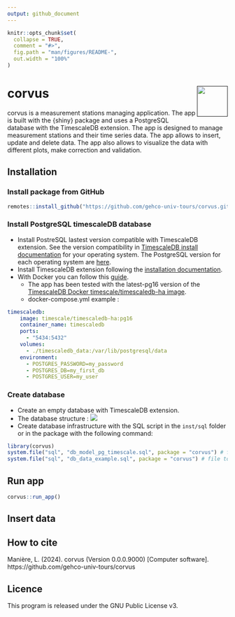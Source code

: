 ```yaml
---
output: github_document
---
```


<!-- README.md is generated from README.Rmd. Please edit that file -->

```r
knitr::opts_chunk$set(
  collapse = TRUE,
  comment = "#>",
  fig.path = "man/figures/README-",
  out.width = "100%"
)
```

# corvus <a href=""><img src="man/figures/logo.png" align="right" height="70" /></a>

<!-- badges: start -->
<!-- badges: end -->

corvus is a measurement stations managing application. The app is built with the {shiny} package and uses a PostgreSQL database with the TimescaleDB extension. The app is designed to manage measurement stations and their time series data. The app allows to insert, update and delete data. The app also allows to visualize the data with different plots, make correction and validation.

## Installation

### Install package from GitHub

``` r
remotes::install_github("https://github.com/gehco-univ-tours/corvus.git")
```

### Install PostgreSQL timescaleDB database

- Install PostreSQL lastest version compatible with TimescaleDB extension. See the version compatibility in [TimescaleDB install documentation](https://docs.timescale.com/self-hosted/latest/install/) for your operating system. The PostgreSQL version for each operating system are [here](https://www.postgresql.org/download/).
- Install TimescaleDB extension following the [installation documentation](https://docs.timescale.com/self-hosted/latest/install/).
- With Docker you can follow this [guide](https://docs.timescale.com/self-hosted/latest/install/installation-docker/).
  - The app has been tested with the latest-pg16 version of the [TimescaleDB Docker timescale/timescaledb-ha image](https://hub.docker.com/r/timescale/timescaledb-ha).
  - docker-compose.yml example :

```yml
timescaledb:
    image: timescale/timescaledb-ha:pg16
    container_name: timescaledb
    ports:
      - "5434:5432"
    volumes:
      - ./timescaledb_data:/var/lib/postgresql/data
    environment:
      - POSTGRES_PASSWORD=my_password
      - POSTGRES_DB=my_first_db
      - POSTGRES_USER=my_user
```

### Create database

- Create an empty database with TimescaleDB extension.
- The database structure : 
![](inst/sql/db_model_pg_timescale.png)
- Create database infrastructure with the SQL script in the `inst/sql` folder or in the package with the following command:
```r
library(corvus)
system.file("sql", "db_model_pg_timescale.sql", package = "corvus") # file to create an empty database
system.file("sql", "db_data_example.sql", package = "corvus") # file to add example data
```
## Run app

```r
corvus::run_app()
```

## Insert data


## How to cite

Manière, L. (2024). corvus (Version 0.0.0.9000) [Computer software]. https://github.com/gehco-univ-tours/corvus

## Licence

This program is released under the GNU Public License v3.

